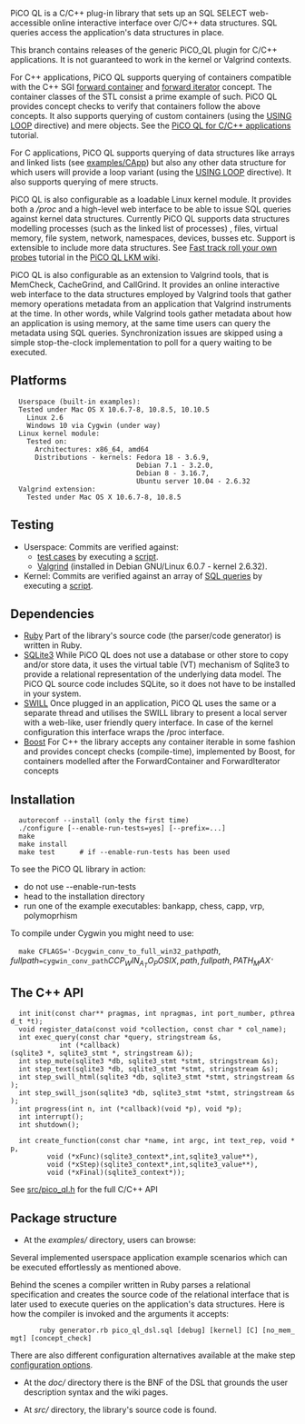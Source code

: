 PiCO QL is a C/C++ plug-in library that sets up an
SQL SELECT web-accessible online interactive interface over C/C++ data structures.
SQL queries access the application's data structures in place.

This branch contains releases of the generic PiCO_QL plugin for C/C++ applications.
It is not guaranteed to work in the kernel or Valgrind contexts.

For C++ applications, PiCO QL supports querying of
containers compatible with the C++ SGI
[http://www.sgi.com/tech/stl/ForwardContainer.html forward container]
and [http://www.sgi.com/tech/stl/ForwardIterator.html forward iterator]
concept. The container classes of the STL consist a prime
example of such. PiCO QL provides concept checks to
verify that containers follow the above concepts.
It also supports querying of custom containers (using the
[https://github.com/mfragkoulis/PiCO_QL/wiki/Fast-track-roll-your-own-probes#wiki-Loop_variants 
USING LOOP] directive) and mere objects. See the
[https://github.com/mfragkoulis/PiCO_QL/wiki/the-PiCO-QL-C%2C-CPP-app-tutorial 
PiCO QL for C/C++ applications] tutorial.

For C applications, PiCO QL supports querying of data
structures like arrays and linked lists (see [https://github.com/mfragkoulis/PiCO_QL/blob/master/examples/CApp examples/CApp])
but also any other data structure for which users
will provide a loop variant (using the
[https://github.com/mfragkoulis/PiCO_QL/wiki/Fast-track-roll-your-own-probes#wiki-Loop_variants 
USING LOOP] directive). It also supports querying of mere structs.

PiCO QL is also configurable as a loadable Linux kernel module.
It provides both a ''/proc'' and a
high-level web interface to be able to issue SQL queries
against kernel data structures. Currently PiCO QL supports
data structures modelling processes (such as the linked
list of processes) , files, virtual memory, file system,
network, namespaces, devices, busses etc. Support is
extensible to include more data structures. See
[https://github.com/mfragkoulis/PiCO_QL/wiki/Fast-track-roll-your-own-probes 
Fast track roll your own probes] tutorial in the
[https://github.com/mfragkoulis/PiCO_QL/wiki/the-PiCO-QL-Linux-kernel-module-tutorial 
PiCO QL LKM wiki].

PiCO QL is also configurable as an extension to Valgrind tools, that is MemCheck, CacheGrind, and CallGrind.
It provides an online interactive web interface to the data structures employed by Valgrind tools 
that gather memory operations metadata from an application that Valgrind instruments at the time.
In other words, while Valgrind tools gather metadata about how an application is using memory, at the same time 
users can query the metadata using SQL queries.
Synchronization issues are skipped using a simple stop-the-clock implementation to poll for a query
waiting to be executed.

==Platforms==

   Userspace (built-in examples):
   Tested under Mac OS X 10.6.7-8, 10.8.5, 10.10.5
     Linux 2.6
     Windows 10 via Cygwin (under way)
   Linux kernel module:
     Tested on:
       Architectures: x86_64, amd64
       Distributions - kernels: Fedora 18 - 3.6.9,
                                Debian 7.1 - 3.2.0,
                                Debian 8 - 3.16.7,
                                Ubuntu server 10.04 - 2.6.32
   Valgrind extension:
     Tested under Mac OS X 10.6.7-8, 10.8.5

==Testing==

* Userspace: Commits are verified against: 
** [https://github.com/mfragkoulis/PiCO_QL/blob/master/examples test cases] by executing a [https://github.com/mfragkoulis/PiCO_QL/blob/master/examples/test_all.sh script].
** [http://valgrind.org/ Valgrind] (installed in Debian GNU/Linux 6.0.7 - kernel 2.6.32).
* Kernel: Commits are verified against an array of [https://github.com/mfragkoulis/PiCO_QL/blob/master/src/Linux-kernel-mod/server/picoQL-tests.sql SQL queries] by executing a [https://github.com/mfragkoulis/PiCO_QL/blob/master/src/Linux-kernel-mod/server/picoQL-auto-test.sh script].


==Dependencies==

* [http://www.ruby-lang.org/en Ruby] Part of the library's source code (the parser/code generator) is written in Ruby.
* [http://www.sqlite.org SQLite3] While PiCO QL does not use a database or other store to copy and/or store data, it uses the virtual table (VT) mechanism of Sqlite3 to provide a relational representation of the underlying data model. The PiCO QL source code includes SQLite, so it does not have to be installed in your system.
* [http://swill.sourceforge.net SWILL] Once plugged in an application, PiCO QL uses the same  or a separate thread and utilises the SWILL library to present a local server with a web-like, user friendly query interface. In case of the kernel configuration this interface wraps the /proc interface.
* [http://www.boost.org Boost] For C++ the library accepts any container iterable in some fashion and provides concept checks (compile-time), implemented by Boost, for containers modelled after the ForwardContainer and ForwardIterator concepts

==Installation==

   autoreconf --install (only the first time)
   ./configure [--enable-run-tests=yes] [--prefix=...]
   make
   make install
   make test      # if --enable-run-tests has been used

To see the PiCO QL library in action:
* do not use --enable-run-tests
* head to the installation directory
* run one of the example executables: bankapp, chess, capp, vrp, polymoprhism

To compile under Cygwin you might need to use:
   make CFLAGS='-Dcygwin_conv_to_full_win32_path\(path,fullpath\)=cygwin_conv_path\(CCP_WIN_A_TO_POSIX, path, fullpath, PATH_MAX\)'

==The C++ API==

   int init(const char** pragmas, int npragmas, int port_number, pthread_t *t);
   void register_data(const void *collection, const char * col_name);
   int exec_query(const char *query, stringstream &s,
  			 int (*callback)(sqlite3 *, sqlite3_stmt *, stringstream &));
   int step_mute(sqlite3 *db, sqlite3_stmt *stmt, stringstream &s);
   int step_text(sqlite3 *db, sqlite3_stmt *stmt, stringstream &s);
   int step_swill_html(sqlite3 *db, sqlite3_stmt *stmt, stringstream &s);
   int step_swill_json(sqlite3 *db, sqlite3_stmt *stmt, stringstream &s);
   int progress(int n, int (*callback)(void *p), void *p);
   int interrupt();
   int shutdown();

   int create_function(const char *name, int argc, int text_rep, void *p,
		  void (*xFunc)(sqlite3_context*,int,sqlite3_value**),
		  void (*xStep)(sqlite3_context*,int,sqlite3_value**),
		  void (*xFinal)(sqlite3_context*));

See [https://github.com/mfragkoulis/PiCO_QL/blob/ng/src/pico_ql.h src/pico_ql.h] for the full C/C++ API

==Package structure==

* At the ''examples/'' directory, users can browse:
Several implemented userspace application example scenarios 
which can be executed effortlessly as mentioned above.

Behind the scenes a compiler written in Ruby parses a relational specification and
creates the source code of the relational interface that is later used to execute queries
on the application's data structures. Here is how the compiler is invoked and the arguments it accepts:

        ruby generator.rb pico_ql_dsl.sql [debug] [kernel] [C] [no_mem_mgt] [concept_check]

There are also different configuration alternatives available at the make step
[https://github.com/mfragkoulis/PiCO_QL/wiki/Plug-in-process#compile-options 
configuration options].

* At the ''doc/'' directory there is the BNF of the DSL that grounds the user description syntax and the wiki pages.

* At ''src/'' directory, the library's source code is found.
